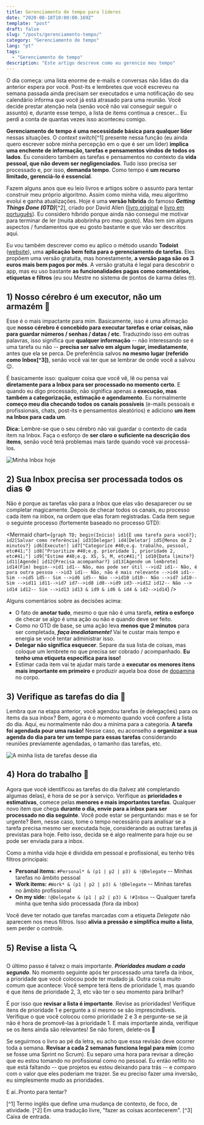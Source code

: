 ```yaml
---
title: Gerenciamento de tempo para líderes
date: "2020-08-18T10:00:00.169Z"
template: "post"
draft: false
slug: "/posts/gerenciamento-tempo/"
category: "Gerenciamento de tempo"
lang: "pt"
tags:
  - "Gerenciamento de tempo"
description: "Este artigo descreve como eu gerencio meu tempo"
---
```


O dia começa: uma lista enorme de e-mails e conversas não lidas do dia anterior espera por você. Post-its e lembretes que você escreveu na semana passada ainda precisam ser executados e uma notificação do seu calendário informa que você já está atrasado para uma reunião. Você decide prestar atenção nela (senão você não vai conseguir seguir o assunto) e, durante esse tempo, a lista de items continua a crescer... Eu perdi a conta de quantas vezes isso aconteceu comigo.

**Gerenciamento de tempo é uma necessidade básica para qualquer líder** nessas situações. O *context switch*[^1] presente nessa função (eu ainda quero escrever sobre minha percepção em o que é ser um líder) **implica uma enchente de informação, tarefas e pensamentos vindos de todos os lados**. Eu considero também as tarefas e pensamentos no contexto da **vida pessoal, que não devem ser negligenciados**. Tudo isso precisa ser processado e, por isso, **demanda tempo**. Como tempo é **um recurso limitado, gerenciá-lo é essencial**.

Fazem alguns anos que eu leio livros e artigos sobre o assunto para tentar construir meu próprio algoritmo. Assim como minha vida, meu algoritmo evolui e ganha atualizações. Hoje é uma **versão híbrida** do famoso ***Getting Things Done (GTD)***[^2], criado por David Allen ([livro original](https://www.amazon.com/Getting-Things-Done-Stress-free-Productivity/dp/0349408947/ref=asc_df_0349408947/) e [livro em português](https://www.amazon.com.br/Arte-Fazer-Acontecer-David-Allen/dp/8543102812)). Eu considero híbrido porque ainda não consegui me motivar para terminar de ler (muita abobrinha pro meu gosto). Mas tem sim alguns aspectos / fundamentos que eu gosto bastante e que vão ser descritos aqui.

Eu vou também descrever como eu aplico o método usando **Todoist** ([website](https://www.todoist.com/)), uma **aplicação bem feita para o gerenciamento de tarefas**. Eles propõem uma versão gratuita, mas honestamente, **a versão paga são os 3 euros mais bem pagos por mês**. A versão gratuita é legal para descobrir o app, mas eu uso bastante **as funcionalidades pagas como comentários, etiquetas e filtros** (eu sou Mestre no sistema de pontos de karma deles :nerd_face:).

## 1) Nosso cérebro é um executor, não um armazém :brain:

Esse é o mais impactante para mim. Basicamente, isso é uma afirmação que **nosso cérebro é concebido para executar tarefas e criar coisas, não para guardar números / senhas / datas / etc**. Traduzindo isso em outras palavras, isso significa que **qualquer informação** -- não interessando se é uma tarefa ou não -- **precisa ser salvo em algum lugar, imediatamente**, antes que ela se perca. De preferência salvos **no mesmo lugar (referido como Inbox[^3])**, senão você vai ter que se lembrar de onde você a salvou :wink:.

É basicamente isso: qualquer coisa que você vê, lê ou pensa vai **diretamente para a Inbox para ser processado no momento certo**. E quando eu digo processado, não significa apenas a **execução, mas também a categorização, estimação e agendamento**. Eu normalmente **começo meu dia checando todos os canais possíveis** (e-mails pessoais e profissionais, chats, post-its e pensamentos aleatórios) e adiciono **um item na Inbox para cada um**.

**Dica:** Lembre-se que o seu cérebro não vai guardar o contexto de cada item na Inbox. Faça o esforço de **ser claro o suficiente na descrição dos items**, senão você terá problemas mais tarde quando você vai processá-los.

![Minha Inbox hoje](/media/time-management/todoist-inbox-en.png)

## 2) Sua Inbox precisa ser processada todos os dias :gear:

Não é porque as tarefas vão para a Inbox que elas vão desaparecer ou se completar magicamente. Depois de checar todos os canais, eu processo cada item na inbox, na ordem que elas foram registradas. Cada item segue o seguinte processo (fortemente baseado no processo GTD):

<Mermaid chart={`
  graph TD;
    begin(Início)
    id1{É uma tarefa para você?};
    id2[Salvar como referência]
    id3[Delegar]
    id4[Deletar]
    id5{Menos de 2 minutos?}
    id6[Execute!]
    id7["Categorize #40;e.g. trabalho, pessoal, etc#41;"]
    id8["Prioritize #40;e.g. prioridade 1, prioridade 2, etc#41;"]
    id9["Estime #40;e.g. XS, S, M, etc#41;"]
    id10{Data limite?}
    id11[Agende]
    id12{Precisa acompanhar?}
    id13[Agende um lembrete]
    id14(Fim)
    begin-->id1
    id1-- Não, mas pode ser útil -->id2
    id1-- Não, é para outra pessoa -->id3
    id1-- Não, não é mais relevante -->id4
    id1-- Sim -->id5
    id5-- Sim -->id6
    id5-- Não -->id10
    id10-- Não -->id7
    id10-- Sim -->id11
    id11-->id7
    id7-->id8
    id8-->id9
    id3-->id12
    id12-- Não --> id14
    id12-- Sim -->id13
    id13 & id9 & id6 & id4 & id2-->id14
`} />

Alguns comentários sobre as decisões acima:

* O fato de **anotar tudo**, mesmo o que não é uma tarefa, **retira o esforço** de checar se algo é uma ação ou não e quando deve ser feito.
* Como no GTD de base, se uma ação leva **menos que 2 minutos** para ser completada, ***faça imediatamente!*** Vai te custar mais tempo e energia se você tentar administrar isso.
* **Delegar não significa esquecer**. Separe da sua lista de coisas, mas coloque um lembrete no que precisa ser cobrado / acompanhado. **Eu tenho uma etiqueta específica para isso!**
* Estimar cada item vai te ajudar mais tarde a **executar os menores itens mais importante em primeiro** e produzir aquela boa dose de [dopamina](https://pt.wikipedia.org/wiki/Dopamina) no corpo.

## 3) Verifique as tarefas do dia :date:

Lembra que na etapa anterior, você agendou tarefas (e delegações) para os items da sua inbox? Bem, agora é o momento quando você confere a lista do dia. Aqui, eu normalmente não dou a mínima para a categoria. **A tarefa foi agendada pour uma rasão!** Nesse caso, eu aconselho a **organizar a sua agenda do dia para ter um tempo para essas tarefas** considerando reuniões previamente agendadas, o tamanho das tarefas, etc.

![A minha lista de tarefas desse dia](/media/time-management/todoist-today.png)

## 4) Hora do trabalho :muscle:

Agora que você identificou as tarefas do dia (talvez até completando algumas delas), é hora de se por à serviço. Verifique as **prioridades e estimativas**, comece pelas **menores e mais importantes tarefas**. Qualquer novo item que chega **durante o dia, envie para a inbox para ser processado no dia seguinte**. Você pode estar se perguntando: mas e se for urgente? Bem, nesse caso, tome o tempo necessário para analisar se a tarefa precisa mesmo ser executada hoje, considerando as outras tarefas já previstas para hoje. Feito isso, decida se é algo realmente para hoje ou se pode ser enviada para a inbox.

Como a minha vida hoje é dividida em pessoal e profissional, eu tenho três filtros principais:

* **Personal items:** ``#Personal* & (p1 | p2 | p3) & !@Delegate`` -- Minhas tarefas no âmbito pessoal
* **Work items:** ``#Work* & (p1 | p2 | p3) & !@Delegate`` -- Minhas tarefas no âmbito profissional
* **On my side:** ``!@Delegate & (p1 | p2 | p3) & !#Inbox`` -- Qualquer tarefa minha que tenha sido processada (fora da inbox)

Você deve ter notado que tarefas marcadas com a etiqueta *Delegate* não aparecem nos meus filtros. Isso **alivia a pressão e simplifica muito a lista**, sem perder o controle.

## 5) Revise a lista :mag:

O último passo é talvez o mais importante. ***Prioridades mudam a cada segundo***. No momento seguinte após ter processado uma tarefa da inbox, a prioridade que você colocou pode ter mudado já. Outra coisa muito comum que acontece: Você sempre terá itens de prioridade 1, mas quando é que itens de prioridade 2, 3, etc vão ter o seu momento para brilhar?

É por isso que **revisar a lista é importante**. Revise as prioridades! Verifique itens de prioridade 1 e pergunte a sí mesmo se sâo imprescindíveis. Verifique o que você colocou como prioridade 2 e 3 e pergunte-se se já não é hora de promovê-las à prioridade 1. E mais importante ainda, verifique se os ítens ainda são relevantes! Se não forem, delete-os :see_no_evil:  

Se seguirmos o livro ao pé da letra, eu acho que essa revisão deve ocorrer toda a semana. **Revisar a cada 2 semanas funciona legal para mim** (como se fosse uma Sprint no Scrum). Eu separo uma hora para revisar a direção que eu estou tomando no profissional como no pessoal. Eu então reflito no que está faltando -- que projetos eu estou deixando para trás -- e comparo com o valor que eles poderiam me trazer. Se eu preciso fazer uma inversão, eu simplesmente mudo as prioridades.

E aí..Pronto para tentar?


[^1] Termo inglês que define uma mudança de contexto, de foco, de atividade.
[^2] Em uma tradução livre, "fazer as coisas acontecerem".
[^3] Caixa de entrada.